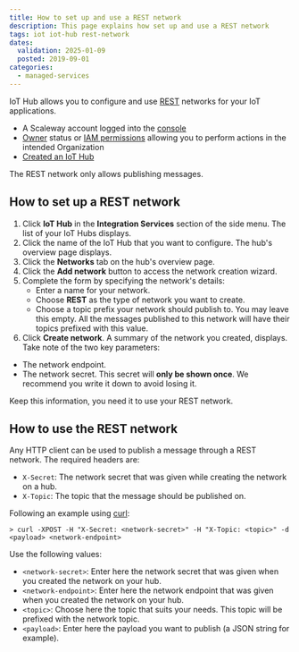 ```yaml
---
title: How to set up and use a REST network
description: This page explains how set up and use a REST network
tags: iot iot-hub rest-network
dates:
  validation: 2025-01-09
  posted: 2019-09-01
categories:
  - managed-services
---
```




IoT Hub allows you to configure and use [REST](https://en.wikipedia.org/wiki/Representational_state_transfer) networks for your IoT applications.

<Requirements />

- A Scaleway account logged into the [console](https://console.scaleway.com)
- [Owner](/iam/concepts/#owner) status or [IAM permissions](/iam/concepts/#permission) allowing you to perform actions in the intended Organization
- [Created an IoT Hub](/iot-hub/how-to/create-hub/)

<Message type="note">
  The REST network only allows publishing messages.
</Message>

## How to set up a REST network

1. Click **IoT Hub** in the **Integration Services** section of the side menu. The list of your IoT Hubs displays.
2. Click the name of the IoT Hub that you want to configure. The hub's overview page displays.
3. Click the **Networks** tab on the hub's overview page.
4. Click the **Add network** button to access the network creation wizard.
5. Complete the form by specifying the network's details:
    * Enter a name for your network.
    * Choose **REST** as the type of network you want to create.
    * Choose a topic prefix your network should publish to. You may leave this empty. All the messages published to this network will have their topics prefixed with this value.
    <Lightbox image={image} alt="" />
6. Click **Create network**. A summary of the network you created, displays. Take note of the two key parameters:
* The network endpoint.
* The network secret. This secret will **only be shown once**. We recommend you write it down to avoid losing it.

Keep this information, you need it to use your REST network.

## How to use the REST network

Any HTTP client can be used to publish a message through a REST network.
The required headers are:

 * `X-Secret`: The network secret that was given while creating the network on a hub.
 * `X-Topic`: The topic that the message should be published on.

Following an example using [curl](https://curl.haxx.se/):
```
> curl -XPOST -H "X-Secret: <network-secret>" -H "X-Topic: <topic>" -d <payload> <network-endpoint>
```

Use the following values:
* `<network-secret>`: Enter here the network secret that was given when you created the network on your hub.
* `<network-endpoint>`: Enter here the network endpoint that was given when you created the network on your hub.
* `<topic>`: Choose here the topic that suits your needs. This topic will be prefixed with the network topic.
* `<payload>`: Enter here the payload you want to publish (a JSON string for example).


